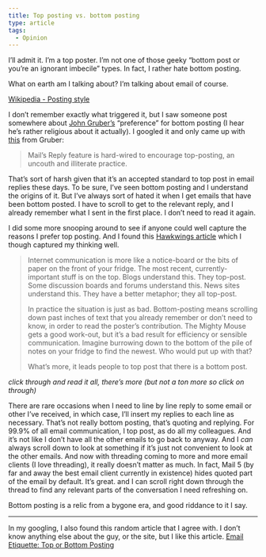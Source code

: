 ```yaml
---
title: Top posting vs. bottom posting
type: article
tags:
  - Opinion
---
```


I’ll admit it. I’m a top poster. I’m not one of those geeky “bottom post or you’re an ignorant imbecile” types. In fact, I rather hate bottom posting.

What on earth am I talking about? I’m talking about email of course.

[Wikipedia - Posting style](http://en.wikipedia.org/wiki/Posting_style)

I don’t remember exactly what triggered it, but I saw someone post somewhere about [John Gruber’s](http://daringfireball.net/) “preference” for bottom posting (I hear he’s rather religious about it actually). I googled it and only came up with [this](http://daringfireball.net/2007/07/non_top_posting_scripts) from Gruber:

> Mail’s Reply feature is hard-wired to encourage top-posting, an uncouth and illiterate practice.

That’s sort of harsh given that it’s an accepted standard to top post in email replies these days. To be sure, I’ve seen bottom posting and I understand the origins of it. But I’ve always sort of hated it when I get emails that have been bottom posted. I have to scroll to get to the relevant reply, and I already remember what I sent in the first place. I don’t need to read it again.

I did some more snooping around to see if anyone could well capture the reasons I prefer top posting. And I found this [Hawkwings article](http://www.hawkwings.net/2005/10/03/shooting-yourself-in-the-foot-or-head-one-round-in-the-bottom-vs-top-posting-war/) which I though captured my thinking well.

> Internet communication is more like a notice-board or the bits of paper on the front of your fridge. The most recent, currently-important stuff is on the top. Blogs understand this. They top-post. Some discussion boards and forums understand this. News sites understand this. They have a better metaphor; they all top-post.
>
> In practice the situation is just as bad. Bottom-posting means scrolling down past inches of text that you already remember or don’t need to know, in order to read the poster’s contribution. The Mighty Mouse gets a good work-out, but it’s a bad result for efficiency or sensible communication. Imagine burrowing down to the bottom of the pile of notes on your fridge to find the newest. Who would put up with that?
>
> What’s more, it leads people to top post that there is a bottom post.

_click through and read it all, there’s more (but not a ton more so click on through)_

There are rare occasions when I need to line by line reply to some email or other I’ve received, in which case, I’ll insert my replies to each line as necessary. That’s not really bottom posting, that’s quoting and replying. For 99.9% of all email communication, I top post, as do all my colleagues. And it’s not like I don’t have all the other emails to go back to anyway. And I _can_ always scroll down to look at something if it’s just not convenient to look at the other emails. And now with threading coming to more and more email clients (I love threading), it really doesn’t matter as much. In fact, Mail 5 (by far and away the best email client currently in existence) hides quoted part of the email by default. It’s great. and I can scroll right down through the thread to find any relevant parts of the conversation I need refreshing on.

Bottom posting is a relic from a bygone era, and good riddance to it I say.

* * *

In my googling, I also found this random article that I agree with. I don’t know anything else about the guy, or the site, but I like this article.
[Email Etiquette: Top or Bottom Posting](http://toddharris.net/blog/2009/01/21/email-etiquette-top-or-bottom-quoting/)
